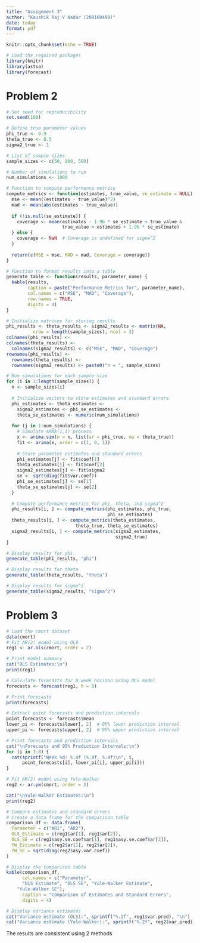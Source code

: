 ```yaml
---
title: "Assignment 3"
author: "Kaushik Raj V Nadar (208160499)"
date: today
format: pdf
---
```


```r
knitr::opts_chunk$set(echo = TRUE)

# Load the required packages
library(knitr)
library(astsa)
library(forecast)
```

# Problem 2

```r
# Set seed for reproducibility
set.seed(100)

# Define true parameter values
phi_true <- 0.9
theta_true <- 0.5
sigma2_true <- 1

# List of sample sizes
sample_sizes <- c(50, 200, 500)

# Number of simulations to run
num_simulations <- 1000

# Function to compute performance metrics
compute_metrics <- function(estimates, true_value, se_estimate = NULL) {
  mse <- mean((estimates - true_value)^2)
  mad <- mean(abs(estimates - true_value))
  
  if (!is.null(se_estimate)) {
    coverage <- mean(estimates - 1.96 * se_estimate < true_value & 
                     true_value < estimates + 1.96 * se_estimate)
  } else {
    coverage <- NaN  # Coverage is undefined for sigma^2
  }
  
  return(c(MSE = mse, MAD = mad, Coverage = coverage))
}

# Function to format results into a table
generate_table <- function(results, parameter_name) {
  kable(results, 
        caption = paste("Performance Metrics for", parameter_name),
        col.names = c("MSE", "MAD", "Coverage"),
        row.names = TRUE,
        digits = 4)
}

# Initialize matrices for storing results
phi_results <- theta_results <- sigma2_results <- matrix(NA, 
          nrow = length(sample_sizes), ncol = 3)
colnames(phi_results) <- 
colnames(theta_results) <- 
  colnames(sigma2_results) <- c("MSE", "MAD", "Coverage")
rownames(phi_results) <- 
  rownames(theta_results) <- 
  rownames(sigma2_results) <- paste0("n = ", sample_sizes)
```

```r
# Run simulations for each sample size
for (i in 1:length(sample_sizes)) {
  n <- sample_sizes[i]
  
  # Initialize vectors to store estimates and standard errors
  phi_estimates <- theta_estimates <- 
    sigma2_estimates <- phi_se_estimates <- 
    theta_se_estimates <- numeric(num_simulations)
  
  for (j in 1:num_simulations) {
    # Simulate ARMA(1,1) process
    x <- arima.sim(n = n, list(ar = phi_true, ma = theta_true))
    fit <- arima(x, order = c(1, 0, 1))
    
    # Store parameter estimates and standard errors
    phi_estimates[j] <- fit$coef[1]
    theta_estimates[j] <- fit$coef[2]
    sigma2_estimates[j] <- fit$sigma2
    se <- sqrt(diag(fit$var.coef))
    phi_se_estimates[j] <- se[1]
    theta_se_estimates[j] <- se[2]
  }
  
  # Compute performance metrics for phi, theta, and sigma^2
  phi_results[i, ] <- compute_metrics(phi_estimates, phi_true, 
                                      phi_se_estimates)
  theta_results[i, ] <- compute_metrics(theta_estimates, 
                          theta_true, theta_se_estimates)
  sigma2_results[i, ] <- compute_metrics(sigma2_estimates, 
                                         sigma2_true)
}

# Display results for phi
generate_table(phi_results, "phi")

# Display results for theta
generate_table(theta_results, "theta")

# Display results for sigma^2
generate_table(sigma2_results, "sigma^2")

```

# Problem 3

```r
# Load the cmort dataset
data(cmort)
# Fit AR(2) model using OLS
reg1 <- ar.ols(cmort, order = 2)

# Print model summary
cat("OLS Estimates:\n")
print(reg1)
```

```r
# Calculate forecasts for 8 week horizon using OLS model
forecasts <- forecast(reg1, h = 8)

# Print forecasts
print(forecasts)

# Extract point forecasts and prediction intervals
point_forecasts <- forecasts$mean
lower_pi <- forecasts$lower[, 2]  # 95% lower prediction interval
upper_pi <- forecasts$upper[, 2]  # 95% upper prediction interval

# Print forecasts and prediction intervals
cat("\nForecasts and 95% Prediction Intervals:\n")
for (i in 1:8) {
  cat(sprintf("Week %d: %.4f (%.4f, %.4f)\n", i,
      point_forecasts[i], lower_pi[i], upper_pi[i]))
}
```

```r
# Fit AR(2) model using Yule-Walker
reg2 <- ar.yw(cmort, order = 2)

cat("\nYule-Walker Estimates:\n")
print(reg2)
```

```r
# Compare estimates and standard errors
# Create a data frame for the comparison table
comparison_df <- data.frame(
  Parameter = c("AR1", "AR2"),
  OLS_Estimate = c(reg1$ar[1], reg1$ar[2]),
  OLS_SE = c(reg1$asy.se.coef$ar[1], reg1$asy.se.coef$ar[2]),
  YW_Estimate = c(reg2$ar[1], reg2$ar[2]),
  YW_SE = sqrt(diag(reg2$asy.var.coef))
)

# Display the comparison table
kable(comparison_df, 
      col.names = c("Parameter", 
      "OLS Estimate", "OLS SE", "Yule-Walker Estimate",
    "Yule-Walker SE"),
      caption = "Comparison of Estimates and Standard Errors",
      digits = 4)

# Display variance estimates
cat("Variance estimate (OLS):", sprintf("%.2f", reg1$var.pred), "\n")
cat("Variance estimate (Yule-Walker):", sprintf("%.2f", reg2$var.pred))
```

The results are consistent using 2 methods
